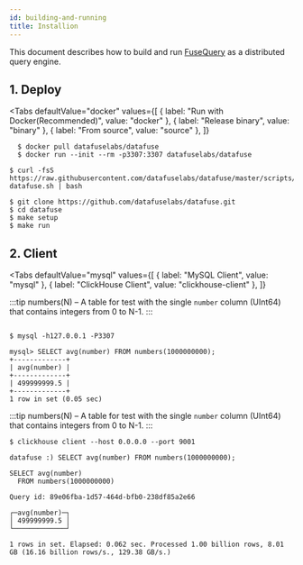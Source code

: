 ```yaml
---
id: building-and-running
title: Installion
---
```


This document describes how to build and run [FuseQuery](https://github.com/datafuselabs/datafuse/tree/master/fusequery) as a distributed query engine.

## 1. Deploy


<Tabs
  defaultValue="docker"
  values={[
    { label: "Run with Docker(Recommended)", value: "docker" },
    { label: "Release binary", value: "binary" },
    { label: "From source", value: "source" },
  ]}
>
<TabItem value="docker">

```shell
  $ docker pull datafuselabs/datafuse
  $ docker run --init --rm -p3307:3307 datafuselabs/datafuse
```

  </TabItem>
  <TabItem value="binary">

```shell
$ curl -fsS https://raw.githubusercontent.com/datafuselabs/datafuse/master/scripts/installer/install-datafuse.sh | bash
```

  </TabItem>
  <TabItem value="source">

```shell
$ git clone https://github.com/datafuselabs/datafuse.git
$ cd datafuse
$ make setup
$ make run
```

  </TabItem>
</Tabs>

## 2. Client

<Tabs
 defaultValue="mysql"
  values={[
    { label: "MySQL Client", value: "mysql" },
    { label: "ClickHouse Client", value: "clickhouse-client" },
  ]}
>
<TabItem value="mysql">

:::tip
numbers(N) – A table for test with the single `number` column (UInt64) that contains integers from 0 to N-1.
:::

```shell

$ mysql -h127.0.0.1 -P3307

mysql> SELECT avg(number) FROM numbers(1000000000);
+-------------+
| avg(number) |
+-------------+
| 499999999.5 |
+-------------+
1 row in set (0.05 sec)
```

</TabItem>
<TabItem value='clickhouse-client'>

:::tip
numbers(N) – A table for test with the single `number` column (UInt64) that contains integers from 0 to N-1.
:::

```shell
$ clickhouse client --host 0.0.0.0 --port 9001
```

```shell
datafuse :) SELECT avg(number) FROM numbers(1000000000);

SELECT avg(number)
  FROM numbers(1000000000)

Query id: 89e06fba-1d57-464d-bfb0-238df85a2e66

┌─avg(number)─┐
│ 499999999.5 │
└─────────────┘

1 rows in set. Elapsed: 0.062 sec. Processed 1.00 billion rows, 8.01 GB (16.16 billion rows/s., 129.38 GB/s.)
```

</TabItem>
</Tabs>
